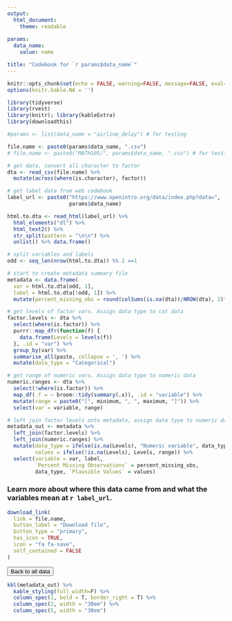```yaml
---
output: 
  html_document: 
    theme: readable
    
params: 
  data_name: 
    value: name

title: "Codebook for `r params$data_name`"
---
```


```r
knitr::opts_chunk$set(echo = FALSE, warning=FALSE, message=FALSE, eval=TRUE)
options(knitr.kable.NA = '')

library(tidyverse)
library(rvest)
library(knitr); library(kableExtra)
library(downloadthis)

#params <- list(data_name = "airline_delay") # for testing
```

```r
file.name <- paste0(params$data_name, ".csv")
# file.name <- paste0("MATH105/", params$data_name, ".csv") # for testing

# get data, convert all character to factor
dta <- read_csv(file.name) %>% 
  mutate(across(where(is.character), factor))

# get label data from web codebook
label_url <- paste0("https://www.openintro.org/data/index.php?data=",
                    params$data_name)

html.to.dta <- read_html(label_url) %>%
  html_elements("dl") %>%
  html_text2() %>%
  str_split(pattern = "\n\n") %>%
  unlist() %>% data.frame()

# split variables and labels
odd <- seq_len(nrow(html.to.dta)) %% 2 ==1

# start to create metadata summary file
metadata <- data.frame(
  var = html.to.dta[odd, 1], 
  label = html.to.dta[!odd, 1]) %>% 
  mutate(percent_missing_obs = round(colSums(is.na(dta))/NROW(dta), 2)*100)

# get levels of factor vars. Assign data type to cat data
factor.levels <- dta %>% 
  select(where(is.factor)) %>% 
  purrr::map_dfr(function(f) {
    data.frame(Levels = levels(f))
  }, .id = "var") %>%
  group_by(var) %>% 
  summarise_all(paste, collapse = ', ') %>%
  mutate(data_type = "Categorical")

# get range of numeric vars. Assign data type to numeric data
numeric.ranges <- dta %>%
  select(!where(is.factor)) %>% 
  map_df(.f = ~ broom::tidy(summary(.x)), .id = "variable") %>%
  mutate(range = paste0("[", minimum, ", ", maximum, "]")) %>% 
  select(var = variable, range)

# left join factor levels onto metadata, assign data type to numeric data
metadata_out <- metadata %>% 
  left_join(factor.levels) %>%
  left_join(numeric.ranges) %>%
  mutate(data_type = ifelse(is.na(Levels), "Numeric variable", data_type), 
         values = ifelse(!is.na(Levels), Levels, range)) %>%
  select(variable = var, label, 
         `Percent Missing Observations` = percent_missing_obs,
         data_type, `Plausible Values` = values)

```

### Learn more about where this data came from and what the variables mean at `r label_url`. 

```r
download_link(
  link = file.name,
  button_label = "Download file",
  button_type = "primary",
  has_icon = TRUE,
  icon = "fa fa-save",
  self_contained = FALSE
)
```

<a href = "https://norcalbiostat.github.io/teaching_data/"> <button type="button" class="btn btn-warning">Back to all data</button> </a>

```r
kbl(metadata_out) %>%
  kable_styling(full_width=F) %>% 
  column_spec(1, bold = T, border_right = T) %>%
  column_spec(2, width = "30em") %>% 
  column_spec(5, width = "30em") 
```
